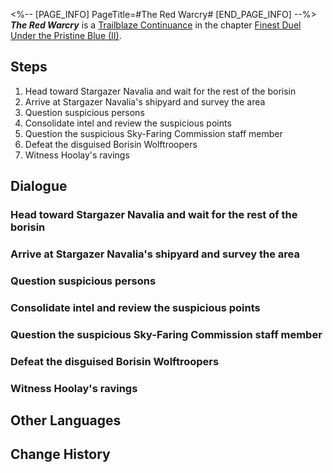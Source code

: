 <%-- [PAGE_INFO]
PageTitle=#The Red Warcry#
[END_PAGE_INFO] --%>
{{Stub|Dialogue.}}
{{Mission Infobox
|id            = 2022204
|title         = 
|image         = Mission The Red Warcry.png{{subst:void|<!--$UPLOAD:<<SpriteOutput/Chronicle/2022204.png>-<Mission The Red Warcry.png>-<Fate's Atlas Images>>-->}}
|type          = Trailblaze Continuance
|event_name    = 
|chapter       = Finest Duel Under the Pristine Blue (II)
|requirements  = [[Trailblaze Continuance]] ''[[Alone In Peril]]'' completed
|summary       = The Merlin's Claw General Feixiao commands the Luofu's Cloud Knights to hunt down Hoolay, employing the tactic of a forced move via encirclement on three sides &mdash; a strategy for trapping prey. Yet, from Hoolay's hidden vantage point, even the hunter can be seen as a type of prey.
|characters    = Artisanship Commission Craftsman; Cloud Knights Soldier; Feixiao; Mild-Mannered Staff; Trailblazer
|startLocation = [[The Xianzhou Luofu]] - [[Stargazer Navalia]]
|world         = The Xianzhou Luofu
|area          = Stargazer Navalia
|prev          = Alone In Peril
|next          = Novice in Zenithal Duel
|rewards       = Trailblaze EXP*500; Stellar Jade*60; Refined Aether*6; Lost Crystal*4; Credit*60,000
}}
'''''The Red Warcry''''' is a [[Trailblaze Continuance]] in the chapter [[Finest Duel Under the Pristine Blue (II)]].

==Steps==
# Head toward Stargazer Navalia and wait for the rest of the borisin
# Arrive at Stargazer Navalia's shipyard and survey the area
# Question suspicious persons
# Consolidate intel and review the suspicious points
# Question the suspicious Sky-Faring Commission staff member
# Defeat the disguised Borisin Wolftroopers
# Witness Hoolay's ravings

<!--
==Gameplay Notes==

--><!--
==Trial Character==

-->
==Dialogue==
{{Stub Dialogue}}
===Head toward Stargazer Navalia and wait for the rest of the borisin===
{{Mission Description|type=continuance|location=Stargazer Navalia|Following Feixiao's advice, everybody abandons the large-scale hunt and begins to speculate about their prey's motives and agenda instead. As for Stargazer Navalia, the site where the wolves were first spotted, it shall become the hunting ground for the continued pursuit of the borisin.}}
{{Dialogue Start}}
:{{tx}}
{{Dialogue End}}

===Arrive at Stargazer Navalia's shipyard and survey the area===
{{Dialogue Start}}
:{{tx}}
{{Dialogue End}}

===Question suspicious persons===
{{Dialogue Start}}
:{{tx}}
{{Dialogue End}}

===Consolidate intel and review the suspicious points===
{{Dialogue Start}}
:{{tx}}
{{Dialogue End}}

===Question the suspicious Sky-Faring Commission staff member===
{{Dialogue Start}}
:{{tx}}
{{Dialogue End}}

===Defeat the disguised Borisin Wolftroopers===
{{Dialogue Start}}
:{{tx}}
{{Dialogue End}}

===Witness Hoolay's ravings===
{{Mission Description|type=continuance|location=Stargazer Navalia|update|Vowing to bring the wolves' way of survival back to his tribespeople, Hoolay declares that he shall be a wolf walking among sheep, and his blood and his scions shall teach the Xianzhou people the meaning of fear.}}
{{Dialogue Start}}
:{{tx}}
{{Dialogue End}}

==Other Languages==
{{Other Languages
|en   = The Red Warcry
|zhs  = 围三阙一，赤血传檄
|zht  = 圍三闕一，赤血傳檄
|ja   = 囲師必闕、赤血の檄
|ko   = 위삼궐일, 적혈의 선전포고
|es   = El grito carmesí
|fr   = Pacte de sang
|ru   = Хитрый ход, кипение алой крови
|th   = ปิดล้อมดักรับสาสน์รบสีเลือด
|vi   = Vây Ba Thả Một, Máu Đỏ Lan Tràn
|de   = Blutroter Schlachtruf
|id   = Teriakan Perang Berdarah
|pt   = O Grito de Guerra Vermelho
}}

==Change History==
{{Change History|2.5}}
